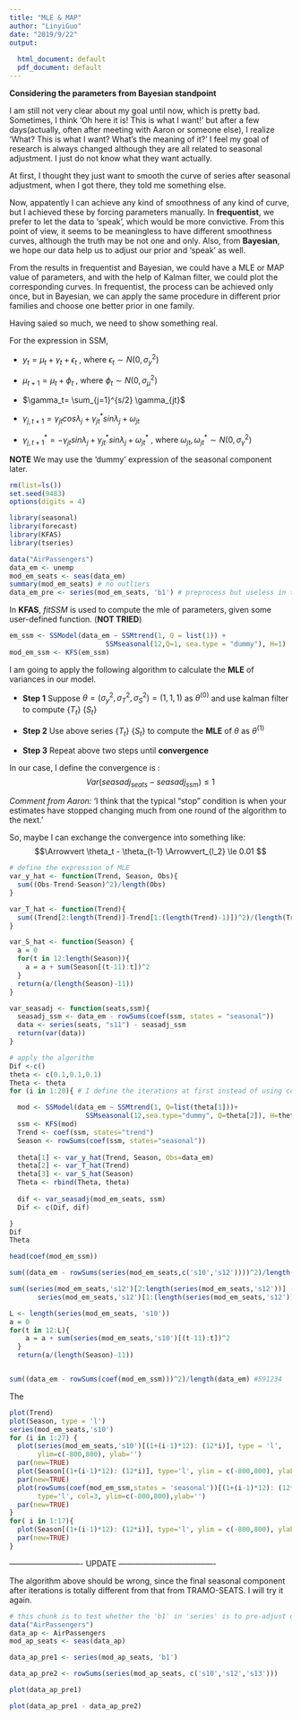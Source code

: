 ```yaml
---
title: "MLE & MAP"
author: "LinyiGuo"
date: "2019/9/22"
output: 
  
  html_document: default
  pdf_document: default
---
```


**Considering the parameters from Bayesian standpoint**

I am still not very clear about my goal until now, which is pretty bad. Sometimes, I think 'Oh here it is! This is what I want!' but after a few days(actually, often after meeting with Aaron or someone else), I realize 'What? This is what I want? What's the meaning of it?' I feel my goal of research is always changed although they are all related to seasonal adjustment. I just do not know what they want actually. 

At first, I thought they just want to smooth the curve of series after seasonal adjustment, when I got there, they told me something else. 

Now, appatently I can achieve any kind of smoothness of any kind of curve, but I achieved these by forcing parameters manually. In **frequentist**, we prefer to let the data to 'speak', which would be more convictive. From this point of view, it seems to be meaningless to have different smoothness curves, although the truth may be not one and only. Also, from **Bayesian**, we hope our data help us to adjust our prior and 'speak' as well.

From the results in frequentist and Bayesian, we could have a MLE or MAP value of parameters, and with the help of Kalman filter, we could plot the corresponding curves. In frequentist, the process can be achieved only once, but in Bayesian, we can apply the same procedure in different prior families and choose one better prior in one family. 

Having saied so much, we need to show something real.

For the expression in SSM, 

* $y_t = \mu_t+\gamma_t + \epsilon_t$ , where $\epsilon_t \sim N(0,\sigma_y^2)$

* $\mu_{t+1} = \mu_t + \phi_t$  , where $\phi_t \sim N(0,\sigma_\mu^2)$

* $\gamma_t= \sum_{j=1}^{s/2} \gamma_{jt}$

* $\gamma_{j,t+1} = \gamma_{jt} cos\lambda_j + \gamma_{jt}^* sin\lambda_j + \omega_{jt}$

* $\gamma_{j,t+1}^* = - \gamma_{jt} sin\lambda_j + \gamma_{jt}^* sin\lambda_j + \omega_{jt}^*$   , where $\omega_{jt},\omega_{jt}^* \sim N(0,\sigma_\gamma^2)$

**NOTE** We may use the 'dummy' expression of the seasonal component later.

```r
rm(list=ls())
set.seed(9483)
options(digits = 4)
```
```r
library(seasonal)
library(forecast)
library(KFAS)
library(tseries)
```

```r
data("AirPassengers")
data_em <- unemp
mod_em_seats <- seas(data_em)
summary(mod_em_seats) # no outliers
data_em_pre <- series(mod_em_seats, 'b1') # preprocess but useless in this case

```

In **KFAS**, *fitSSM* is used to compute the mle of parameters, given some user-defined function. (**NOT TRIED**)

```r
em_ssm <- SSModel(data_em ~ SSMtrend(1, Q = list(1)) + 
                        SSMseasonal(12,Q=1, sea.type = "dummy"), H=1)
mod_em_ssm <- KFS(em_ssm)

```



I am going to apply the following algorithm to calculate the **MLE** of variances in our model.

* **Step 1** Suppose $\theta = (\sigma_y^2, \sigma_T^2, \sigma_S^2) = (1,1,1)$ as $\theta^{(0)}$ and use kalman filter to compute $\{T_t\}$ $\{S_t\}$ 

* **Step 2** Use above series $\{T_t\}$ $\{S_t\}$ to compute the **MLE** of $\theta$ as $\theta^{(1)}$

* **Step 3** Repeat above two steps until **convergence**

In our case, I define the convergence is : 
$$Var(seasadj_{seats} - seasadj_{ssm}) \le 1$$

*Comment from Aaron:* 'I think that the typical "stop" condition is when your estimates have stopped changing much from one round of the algorithm to the next.'

So, maybe I can exchange the convergence into something like:
$$\Arrowvert \theta_t - \theta_{t-1} \Arrowvert_{l_2} \le 0.01 $$

```r
# define the expression of MLE
var_y_hat <- function(Trend, Season, Obs){
  sum((Obs-Trend-Season)^2)/length(Obs)
}

var_T_hat <- function(Trend){
  sum((Trend[2:length(Trend)]-Trend[1:(length(Trend)-1)])^2)/(length(Trend)-1)
}

var_S_hat <- function(Season) {
  a = 0 
  for(t in 12:length(Season)){
    a = a + sum(Season[(t-11):t])^2
  }
  return(a/(length(Season)-11))
}

var_seasadj <- function(seats,ssm){
  seasadj_ssm <- data_em - rowSums(coef(ssm, states = "seasonal"))
  data <- series(seats, "s11") - seasadj_ssm
  return(var(data))
}
```
```r
# apply the algorithm
Dif <-c()
theta <- c(0.1,0.1,0.1)
Theta <- theta
for (i in 1:20){ # I define the iterations at first instead of using convergence as a stop condition

  mod <- SSModel(data_em ~ SSMtrend(1, Q=list(theta[1]))+
                   SSMseasonal(12,sea.type="dummy", Q=theta[2]), H=theta[3])
  ssm <- KFS(mod)
  Trend <- coef(ssm, states="trend")
  Season <- rowSums(coef(ssm, states="seasonal"))
  
  theta[1] <- var_y_hat(Trend, Season, Obs=data_em)
  theta[2] <- var_T_hat(Trend)
  theta[3] <- var_S_hat(Season)
  Theta <- rbind(Theta, theta)
  
  dif <- var_seasadj(mod_em_seats, ssm)
  Dif <- c(Dif, dif)

}
Dif
Theta
```
```r
head(coef(mod_em_ssm))

sum((data_em - rowSums(series(mod_em_seats,c('s10','s12'))))^2)/length(data_em) # mle of sigma_y^2 is 5843

sum((series(mod_em_seats,'s12')[2:length(series(mod_em_seats,'s12'))] - 
       series(mod_em_seats,'s12')[1:(length(series(mod_em_seats,'s12'))-1)])^2)/(length(series(mod_em_seats,'s12'))-1) # mle of sigma_T^2 is 26898.92

L <- length(series(mod_em_seats, 's10'))
a = 0
for(t in 12:L){
    a = a + sum(series(mod_em_seats,'s10')[(t-11):t])^2
  }
  return(a/(length(Season)-11))


sum((data_em - rowSums(coef(mod_em_ssm)))^2)/length(data_em) #591234
```

The 

```r
plot(Trend)
plot(Season, type = 'l')
series(mod_em_seats,'s10')
for (i in 1:27) {
  plot(series(mod_em_seats,'s10')[(1+(i-1)*12): (12*i)], type = 'l',
       ylim=c(-800,800), ylab='')
  par(new=TRUE)
  plot(Season[(1+(i-1)*12): (12*i)], type='l', ylim = c(-800,800), ylab='', col=2)
  par(new=TRUE)
  plot(rowSums(coef(mod_em_ssm,states = 'seasonal'))[(1+(i-1)*12): (12*i)],
       type='l', col=3, ylim=c(-800,800),ylab='')
  par(new=TRUE)
}
for( i in 1:17){
  plot(Season[(1+(i-1)*12): (12*i)], type='l', ylim = c(-800,800), ylab='')
  par(new=TRUE)
}
```



---------------------------- UPDATE -------------------------------------


The algorithm above should be wrong, since the final seasonal component after iterations is totally different from that from TRAMO-SEATS. I will try it again.

```r
# this chunk is to test whether the 'b1' in 'series' is to pre-adjust data
data("AirPassengers")
data_ap <- AirPassengers
mod_ap_seats <- seas(data_ap)

data_ap_pre1 <- series(mod_ap_seats, 'b1')

data_ap_pre2 <- rowSums(series(mod_ap_seats, c('s10','s12','s13')))

plot(data_ap_pre1)

plot(data_ap_pre1 - data_ap_pre2)

```


